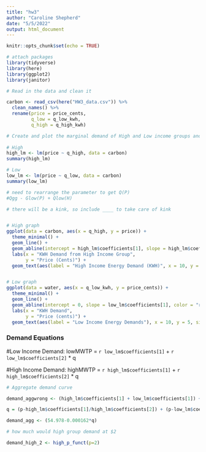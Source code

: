 ```yaml
---
title: "hw3"
author: "Caroline Shepherd"
date: "5/5/2022"
output: html_document
---
```


```r
knitr::opts_chunk$set(echo = TRUE)
```

```r
# attach packages
library(tidyverse)
library(here)
library(ggplot2)
library(janitor)

```

```r
# Read in the data and clean it

carbon <- read_csv(here("HW3_data.csv")) %>% 
  clean_names() %>% 
  rename(price = price_cents,
         q_low = q_low_kwh,
         q_high = q_high_kwh)
```

```r
# Create and plot the marginal demand of High and Low income groups and estimate a linear regression model
  
# High
high_lm <- lm(price ~ q_high, data = carbon)
summary(high_lm)

# Low
low_lm <- lm(price ~ q_low, data = carbon)
summary(low_lm)

# need to rearrange the parameter to get Q(P)
#Qgg - Glow(P) + Qlow(H)

# there will be a kink, so include ____ to take care of kink


# High graph
ggplot(data = carbon, aes(x = q_high, y = price)) +
  theme_minimal() +
  geom_line() +
  geom_abline(intercept = high_lm$coefficients[1], slope = high_lm$coefficients[1], color = "red") +
  labs(x = "KWH Demand from High Income Group",
       y = "Price (Cents)") +
  geom_text(aes(label = "High Income Energy Demand (KWH)", x = 10, y = 5), size = 5)


# Low graph
ggplot(data = water, aes(x = q_low_kwh, y = price_cents)) +
  theme_minimal() +
  geom_line() +
  geom_abline(intercept = 0, slope = low_lm$coefficients[1], color = "red") +
  labs(x = "KWH Demand",
       y = "Price (cents)") +
  geom_text(aes(label = "Low Income Energy Demands"), x = 10, y = 5, size = 5)

```


### Demand Equations

#Low Income Demand:
lowMWTP = `r low_lm$coefficients[1]` + `r low_lm$coefficients[2]` * q

#High Income Demand:
highMWTP = `r high_lm$coefficients[1]` + `r high_lm$coefficients[2]` * q

```r
# Aggregate demand curve

demand_aggwrong <- (high_lm$coefficients[1] + low_lm$coefficients[1]) + (high_lm$coefficients[2] + low_lm$coefficients[2])

q = (p-high_lm$coefficients[1]/high_lm$coefficients[2]) + (p-low_lm$coefficients[1]/low_lm$coefficients[2])

demand_agg <- (54.978-0.000162*q)
```


```r

# how much would high group demand at $2

demand_high_2 <- high_p_funct(p=2)
```
